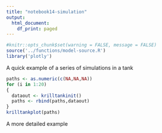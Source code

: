 ```yaml
---
title: "notebook14-simulation"
output:
  html_document:
    df_print: paged
---
```


```r
#knitr::opts_chunk$set(warning = FALSE, message = FALSE)
source('../functions/model-source.R')
library('plotly')
```

A quick example of a series of simulations in a tank
```r
paths <- as.numeric(c(NA,NA,NA))
for (i in 1:20)
{
  dataout <- krilltankinit()
  paths <- rbind(paths,dataout)
}
krilltankplot(paths)
```

A more detailed example

